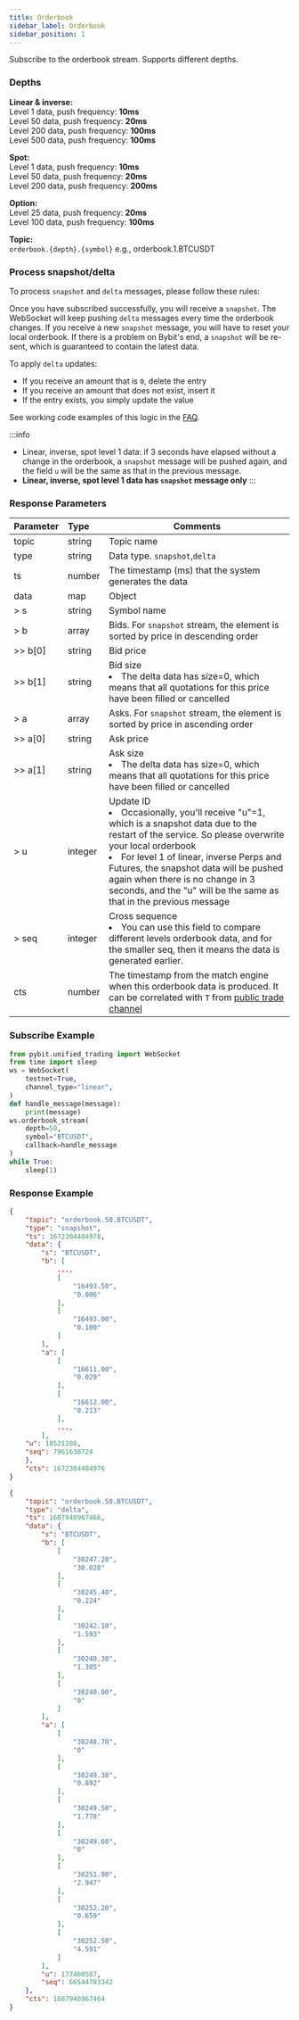 ```yaml
---
title: Orderbook
sidebar_label: Orderbook
sidebar_position: 1
---
```


Subscribe to the orderbook stream. Supports different depths.

### Depths

**Linear & inverse:**<br/>
Level 1 data, push frequency: **10ms**<br/>
Level 50 data, push frequency: **20ms**<br/>
Level 200 data, push frequency: **100ms**<br/>
Level 500 data, push frequency: **100ms**<br/>

**Spot:**<br/>
Level 1 data, push frequency: **10ms**<br/>
Level 50 data, push frequency: **20ms**<br/>
Level 200 data, push frequency: **200ms**<br/>

**Option:**<br/>
Level 25 data, push frequency: **20ms**<br/>
Level 100 data, push frequency: **100ms**<br/>


**Topic:**<br/>
`orderbook.{depth}.{symbol}` e.g., orderbook.1.BTCUSDT

### Process snapshot/delta

To process `snapshot` and `delta` messages, please follow these rules:

Once you have subscribed successfully, you will receive a `snapshot`. The WebSocket will keep pushing `delta` messages every time the orderbook changes. If you receive a new `snapshot` message, you will have to reset your local orderbook. If there is a problem on Bybit's end, a `snapshot` will be re-sent, which is guaranteed to contain the latest data.

To apply `delta` updates:

* If you receive an amount that is `0`, delete the entry
* If you receive an amount that does not exist, insert it
* If the entry exists, you simply update the value

See working code examples of this logic in the [FAQ](https://bybit-exchange.github.io/docs/faq#how-can-i-process-websocket-snapshot-and-delta-messages).

:::info
- Linear, inverse, spot level 1 data: if 3 seconds have elapsed without a change in the orderbook, a `snapshot` message will be pushed again, and the field `u` will be the 
same as that in the previous message.
- **Linear, inverse, spot level 1 data has `snapshot` message only**
:::

### Response Parameters
| Parameter | Type | Comments|
|:----- |:-----|----- |
|topic |string |Topic name |
|type |string |Data type. `snapshot`,`delta` |
|ts |number |The timestamp (ms) that the system generates the data |
|data |map |Object |
|> s |string |Symbol name |
|> b |array |Bids. For `snapshot` stream, the element is sorted by price in descending order  |
|>> b[0] |string |Bid price |
|>> b[1] |string |Bid size <li>The delta data has size=0, which means that all quotations for this price have been filled or cancelled</li>|
|> a |array |Asks. For `snapshot` stream, the element is sorted by price in ascending order  |
|>> a[0] |string |Ask price |
|>> a[1] |string |Ask size <li>The delta data has size=0, which means that all quotations for this price have been filled or cancelled</li> |
|> u |integer |Update ID<li>Occasionally, you'll receive "u"=1, which is a snapshot data due to the restart of the service. So please overwrite your local orderbook</li><li>For level 1 of linear, inverse Perps and Futures, the snapshot data will be pushed again when there is no change in 3 seconds, and the "u" will be the same as that in the previous message</li>|
|> seq |integer |Cross sequence <li>You can use this field to compare different levels orderbook data, and for the smaller seq, then it means the data is generated earlier. </li> |
|cts |number |The timestamp from the match engine when this orderbook data is produced. It can be correlated with `T` from [public trade channel](trade#) |

### Subscribe Example

```python
from pybit.unified_trading import WebSocket
from time import sleep
ws = WebSocket(
    testnet=True,
    channel_type="linear",
)
def handle_message(message):
    print(message)
ws.orderbook_stream(
    depth=50,
    symbol="BTCUSDT",
    callback=handle_message
)
while True:
    sleep(1)
```

### Response Example

<Tabs groupId="programming-languages">
<TabItem value="snapshot" label="Snapshot">

```json
{
    "topic": "orderbook.50.BTCUSDT",
    "type": "snapshot",
    "ts": 1672304484978,
    "data": {
        "s": "BTCUSDT",
        "b": [
            ...,
            [
                "16493.50",
                "0.006"
            ],
            [
                "16493.00",
                "0.100"
            ]
        ],
        "a": [
            [
                "16611.00",
                "0.029"
            ],
            [
                "16612.00",
                "0.213"
            ],
            ...,
        ],
    "u": 18521288,
    "seq": 7961638724
    },
    "cts": 1672304484976
}
```

</TabItem>
<TabItem value="delta" label="Delta">

```json
{
    "topic": "orderbook.50.BTCUSDT",
    "type": "delta",
    "ts": 1687940967466,
    "data": {
        "s": "BTCUSDT",
        "b": [
            [
                "30247.20",
                "30.028"
            ],
            [
                "30245.40",
                "0.224"
            ],
            [
                "30242.10",
                "1.593"
            ],
            [
                "30240.30",
                "1.305"
            ],
            [
                "30240.00",
                "0"
            ]
        ],
        "a": [
            [
                "30248.70",
                "0"
            ],
            [
                "30249.30",
                "0.892"
            ],
            [
                "30249.50",
                "1.778"
            ],
            [
                "30249.60",
                "0"
            ],
            [
                "30251.90",
                "2.947"
            ],
            [
                "30252.20",
                "0.659"
            ],
            [
                "30252.50",
                "4.591"
            ]
        ],
        "u": 177400507,
        "seq": 66544703342
    },
    "cts": 1687940967464
}
```

</TabItem>
</Tabs>
